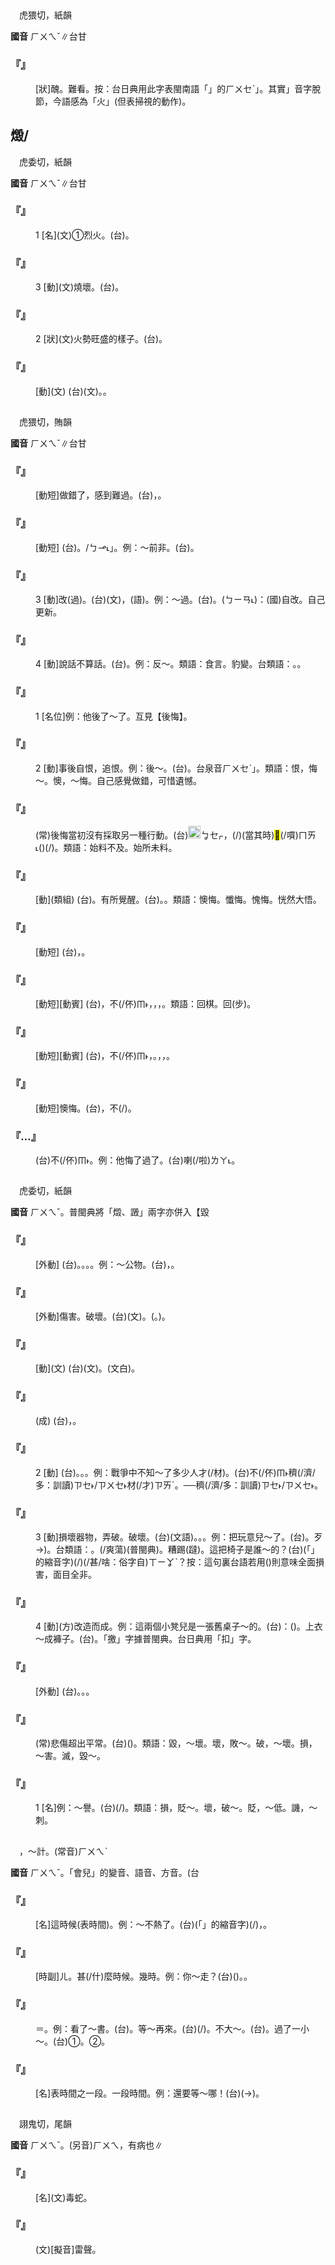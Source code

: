 
=={{ruby|<mark>&#xffcfd;</mark>|ㄏㄨㄟˇ}}==

　虎猥切，紙韻

'''國音''' <rt>ㄏㄨㄟˇ</rt>∥台甘

    

==='''『{{ruby|<mark>&#xffcfd;</mark>|ㄏㄨㄟˇ}}』'''===
: [狀]醜。難看。按：台日典用此字表閩南語「{{ruby|目|ㆠㄚㆶ ͘}}{{ruby|<mark>&#xffcfd;</mark>|ㄏㄨㆤˋ}}{{ruby|目|ㆠㄚㆶ ͘}}{{ruby|<mark>&#xf974b;</mark>|ㄉㄤ˪}}」的{{ruby|「|ㆠㄧㄢ}}<rt>ㄏㄨㆤˋ</rt>」。其實{{ruby|「|ㄏㄨㆤˋ}}」音字脫節，今語感為「火」(但表掃視的動作)。
    

==燬/{{ruby|<mark>&#xf99b5;</mark>|ㄏㄨㄟˇ}}==

　虎委切，紙韻

'''國音''' <rt>ㄏㄨㄟˇ</rt>∥台甘

    

==='''『{{ruby|燬|ㄏㄨㄟˇ}}』'''===
:1  [名](文)①烈火。(台){{ruby|旺|ㆲ˫}}{{ruby|火|ㄏㄨㆤˋ/ㄏㆤˋ/ㄏㄜˋ}}。
    

==='''『{{ruby|燬|ㄏㄨㄟˇ}}』'''===
:3  [動](文)燒壞。(台){{ruby|燒|ㄒㄧㄜ}}{{ruby|掉|ㄉㄧㄠ˫}}。
    

==='''『{{ruby|燬|ㄏㄨㄟˇ}}』'''===
:2  [狀](文)火勢旺盛的樣子。(台){{ruby|火|ㄏㄨㆤˋ/ㄏㆤˋ/ㄏㄜˋ}}{{ruby|真|ㄐㄧㄣ}}{{ruby|旺|ㆲ˫}}{{ruby|丌|ㆤ}}{{ruby|款|ㄎㄨㄢˋ}}。
    

==='''『{{ruby|焚|ㄈㄣˊ}}{{ruby|燬|ㄏㄨㄟˇ}}』'''===
: [動](文) (台){{ruby|焚|ㄏㄨㄣˊ}}{{ruby|毀|ㄏㄨㄧˋ}}(文)。{{ruby|燒|ㄒㄧㄜ}}{{ruby|<mark>&#xffaf0;</mark>|ㄏㆪ˪}}{{ruby|<mark>&#xffa58;</mark>|ㄙㄚㆶ}}{{ruby|去|ㄎㄧ˪}}。
    

=={{ruby|悔|ㄏㄨㄟˇ}}==

　虎猥切，賄韻

'''國音''' <rt>ㄏㄨㄟˇ</rt>∥台甘

    

==='''『{{ruby|悔|ㄏㄨㄟˇ}}{{ruby|痛|ㄊㄨㄥˋ}}』'''===
: [動短]做錯了，感到難過。(台){{ruby|後|ㄏㆦ˫/ㄏㄧㄜ˫}}{{ruby|悔|ㄏㄨㆤˋ}}，{{ruby|<mark>&#xf99b4;</mark>|ㄘㆤㆷ}}{{ruby|變|ㄅㄧㄢ˪}}。
    

==='''『{{ruby|悔|ㄏㄨㄟˇ}}{{ruby|改|ㄍㄞˇ}}』'''===
: [動短] (台){{ruby|認|ㆢㄧㄣ˫/ㄌㄧㄣ˫}}{{ruby|錯|ㄘㄜ˪}}。{{ruby|改|ㄍㄞˋ}}{{ruby|變|ㄅㄧㄢ˪}}/{{ruby|「|ㄍㆤˋ}}<rt>ㄅㆪ˪</rt>」{{ruby|更|ㄍㄧㄥ}}{{ruby|新|ㄒㄧㄣ}}。例：～前非。(台){{ruby|有|ㄨ˫}}{{ruby|反|ㄏㄨㄢˋ}}{{ruby|悔|ㄏㄨㆤˋ}}{{ruby|過|ㄍㄨㆤ˪/ㄍㆤ˪}}{{ruby|去|ㄎㄧ˪}}{{ruby|所|ㄙㆦˋ}}{{ruby|做|ㄗㄨㆤ˪/ㄗㄜ˪}}{{ruby|丌|ㆤ}}{{ruby|錯|ㄘㄜ˪}}{{ruby|誤|ㆣㆦ˫}}。
    

==='''『{{ruby|悔|ㄏㄨㄟˇ}}』'''===
:3  [動]改(過)。(台){{ruby|改|ㄍㄞˋ}}(文)，{{ruby|改|ㄍㆤˋ}}(語)。例：～過。(台){{ruby|事|ㄙㄨ˫}}{{ruby|後|ㄠ˫}}{{ruby|承|ㄒㄧㄥˊ}}{{ruby|認|ㆢㄧㄣ˫/ㄌㄧㄣ˫}}{{ruby|家|ㄍㄚ}}{{ruby|己|ㄉㄧ˫/ㄍㄧ˫}}{{ruby|有|ㄨ˫}}{{ruby|錯|ㄘㄜ˪}}{{ruby|誤|ㆣㆦ˫}}。{{ruby|改|ㄍㆤ}}{{ruby|變|ㄅㆪ˪}}({{ruby|/|ㄍㄞˋ}}<rt>ㄅㄧㄢ˪</rt>)：(國)自改。自己更新。
    

==='''『{{ruby|悔|ㄏㄨㄟˇ}}』'''===
:4  [動]說話不算話。(台){{ruby|講|ㄍㆲˋ}}{{ruby|→|ㄍㆲ}}{{ruby|話|ㄨㆤ˫}}{{ruby|無|ㆠㄜˊ}}{{ruby|準|ㄗㄨㄣˋ}}{{ruby|算|ㄙㆭ˪}}。例：反～。類語：食言。豹變。台類語：{{ruby|反|ㄏㄨㄢˋ}}{{ruby|卦|ㄍㄨㄚ˪}}。{{ruby|反|ㄏㄨㄢˋ}}{{ruby|僥|ㄏㄧㄠ}}。
    

==='''『{{ruby|悔|ㄏㄨㄟˇ}}』'''===
:1  [名位]例：他後了～了。互見【後悔】。
    

==='''『{{ruby|悔|ㄏㄨㄟˇ}}』'''===
:2  [動]事後自恨，追恨。例：後～。(台){{ruby|後|ㄏㆦ˫}}{{ruby|悔|ㄏㄨㆤˋ}}。台泉音{{ruby|「|ㄏㄧㄜ˫}}<rt>ㄏㄨㆤˋ</rt>」。類語：恨，悔～。懊，～悔。自己感覺做錯，可惜遺憾。
    

==='''『{{ruby|悔|ㄏㄨㄟˇ}}{{ruby|不|ㄅㄨˋ}}{{ruby|當|ㄉㄤ}}{{ruby|初|ㄔㄨ}}』'''===
: (常)後悔當初沒有採取另一種行動。(台)[[File:fa49.png|20px]]<rt>ㆠㆤㆷ</rt>{{ruby|知|ㄗㄞ}}{{ruby|今|ㄍㄧㄣ}}{{ruby|仔|ㄚ}}{{ruby|日|ㆢㄧㆵ ͘/ㄌㄧㆵ ͘}}{{ruby|會|ㄨㆤ˫/ㆤ˫}}{{ruby|按|ㄢ˪}}{{ruby|爾|ㄋㆤ/ㄋㄧ}}，{{ruby|當|ㄉㆲ}}{{ruby|初|ㄘㆦ}}(/{{ruby|當|ㄉㆭ}}{{ruby|初|ㄘㄨㆤ}})(當其時){{ruby|若|ㄋㄚ˫}}<mark>&#xffb49;</mark>(/嘪)<rt>ㄇㄞ˪</rt>({{ruby|答|ㄉㄚㆷ}}{{ruby|應|ㄧㄥ˪}}){{ruby|著|ㄉㄧㄜㆷ}}(/{{ruby|都|ㄉㄜ˫}}){{ruby|好|ㄏㄜˋ}}。類語：始料不及。始所未料。
    

==='''『{{ruby|悔|ㄏㄨㄟˇ}}{{ruby|悟|ㄨˋ}}』'''===
: [動](類組) (台){{ruby|後|ㄏㄧㄜ˫}}{{ruby|悔|ㄏㄨㆤˋ}}。有所覺醒。(台){{ruby|有|ㄧㄨˋ}}{{ruby|所|ㄙㆦˋ}}{{ruby|覺|ㄍㄚㆶ}}{{ruby|醒|ㄘㆥˋ/ㄑㆪˋ}}。{{ruby|有|ㄨ˫}}{{ruby|覺|ㄍㄚㆶ}}{{ruby|醒|ㄑㆪˋ}}。類語：懊悔。懺悔。愧悔。恍然大悟。
    

==='''『{{ruby|悔|ㄏㄨㄟˇ}}{{ruby|罪|ㄗㄨㄟˋ}}』'''===
: [動短] (台){{ruby|有|ㄨ˫}}{{ruby|罪|ㄗㄨㆤ˫}}{{ruby|惡|ㆦㆶ}}{{ruby|感|ㄍㆰˋ}}，{{ruby|感|ㄍㆰˋ}}{{ruby|覺|ㄍㄚㆶ}}{{ruby|自|ㄗㄨ˫}}{{ruby|己|ㄍㄧˋ}}{{ruby|丌|ㆤ}}{{ruby|罪|ㄗㄨㆤ˫}}{{ruby|惡|ㆦㆶ}}。
    

==='''『{{ruby|悔|ㄏㄨㄟˇ}}{{ruby|棋|ㄑㄧˊ}}』'''===
: [動短][動賓] (台){{ruby|棋|ㄍㄧˊ}}{{ruby|子|ㄐㄧˋ/ㄌㄧˋ}}{{ruby|下|ㄏㆤ˫}}{{ruby|落|ㄌㄜㆷ ͘}}{{ruby|了|ㄌㄧㄠˋ}}{{ruby|後|ㄠ˫}}，{{ruby|感|ㄍㆰˋ}}{{ruby|覺|ㄍㄚㆶ}}不(/伓)<rt>ㆬ˫</rt>{{ruby|著|ㄉㄧㄜㆷ ͘}}，{{ruby|取|ㄘㄨˋ}}{{ruby|消|ㄒㄧㄠ}}，{{ruby|收|ㄒㄧㄨ}}{{ruby|回|ㄏㄨㆤˊ}}，{{ruby|重|ㄉㄧㄥˊ}}{{ruby|行|ㄍㄧㆩˊ}}。類語：回棋。回(步)。
    

==='''『{{ruby|悔|ㄏㄨㄟˇ}}{{ruby|婚|ㄏㄨㄣ}}』'''===
: [動短][動賓] (台){{ruby|定|ㄉㄧㄥ˫}}{{ruby|婚|ㄏㄨㄣ}}{{ruby|了|ㄌㄧㄠˋ}}{{ruby|後|ㄠ˫}}，{{ruby|感|ㄍㆰˋ}}{{ruby|覺|ㄍㄚㆶ}}不(/伓)<rt>ㆬ˫</rt>{{ruby|著|ㄉㄧㄜㆷ ͘}}，{{ruby|取|ㄘㄨˋ}}{{ruby|消|ㄒㄧㄠ}}{{ruby|婚|ㄏㄨㄣ}}{{ruby|姻|ㄧㄣ}}。{{ruby|退|ㄊㄨㆤ˪/ㄊㆤ˪}}{{ruby|婚|ㄏㄨㄣ}}，{{ruby|退|ㄊㄨㆤ˪/ㄊㆤ˪}}{{ruby|定|ㄉㄧㆩ˫}}，{{ruby|退|ㄊㄨㆤ˪/ㄊㆤ˪}}{{ruby|親|ㄑㄧㄣ}}。
    

==='''『{{ruby|悔|ㄏㄨㄟˇ}}{{ruby|恨|ㄏㄣˋ}}』'''===
: [動短]懊悔。(台){{ruby|後|ㄏㄧㄜ˫}}{{ruby|悔|ㄏㄨㆤˋ}}，{{ruby|恨|ㄏㄧㄣ˫/ㄏㄨㄣ˫}}{{ruby|家|ㄍㄚ}}{{ruby|己|ㄉㄧ˫/ㄍㄧ˫}}{{ruby|做|ㄗㄨㆤ˪/ㄗㄜ˪}}不(/{{ruby|伓|ㆬ˫}}){{ruby|著|ㄉㄧㄜㆷ ͘}}。
    

==='''『{{ruby|悔|ㄏㄨㄟˇ}}…{{ruby|過|ㄍㄨㄛˋ}}』'''===
: (台){{ruby|承|ㄒㄧㄥˊ}}{{ruby|認|ㆢㄧㆬ˫/ㄌㄧㆬ˫/ㆢㄧㄣ˫/ㄌㄧㄣ˫}}{{ruby|錯|ㄘㄜ˪}}{{ruby|誤|ㆣㆦ˫/ㄫㆦ˫}}{{ruby|或|ㄧㄚㆷ ͘}}不(/伓)<rt>ㆬ˫</rt>{{ruby|著|ㄉㄧㄜㆷ}}。例：他悔了過了。(台){{ruby|改|ㄍㄞˋ}}{{ruby|過|ㄍㄜ˪}}喇(/啦)<rt>ㄌㄚ˪</rt>。
    

=={{ruby|毀|ㄏㄨㄟˇ}}==

　虎委切，紙韻

'''國音''' <rt>ㄏㄨㄟˇ</rt>。普閩典將「燬、譭」兩字亦併入【毀

    

==='''『{{ruby|毀|ㄏㄨㄟˇ}}{{ruby|壞|ㄏㄨㄞˋ}}』'''===
: [外動] (台){{ruby|毀|ㄏㄨㄧˋ}}{{ruby|壞|ㄏㄨㄞ˫}}。{{ruby|磕|ㄎㄚㆴ ͘}}{{ruby|缺|ㄎㄧㆷ}}。{{ruby|<mark>&#xffad2;</mark>|ㄌㆲ˪}}{{ruby|歹|ㄆㆮˋ}}。{{ruby|<mark>&#xffad2;</mark>|ㄌㆲ˪}}{{ruby|破|ㄆㄨㄚ˪}}。例：～公物。(台){{ruby|<mark>&#xffad2;</mark>|ㄌㆲ˪}}{{ruby|歹|ㄆㆮˋ}}，{{ruby|公|ㄍㆲ}}{{ruby|家|ㄍㄚ}}{{ruby|丌|ㆤ}}{{ruby|物|ㄇㆭㆷ ͘/ㄇㄧㆷ ͘}}{{ruby|件|ㄍㄧㆩ˫}}。
    

==='''『{{ruby|毀|ㄏㄨㄟˇ}}{{ruby|傷|ㄕㄤ}}』'''===
: [外動]傷害。破壞。(台){{ruby|毀|ㄏㄨㄧˋ}}{{ruby|傷|ㄒㄧㆲ}}(文)。{{ruby|扑|ㄆㄚㆷ}}{{ruby|歹|ㄆㆮˋ}}({{ruby|部|ㄅㆦ˫}}{{ruby|分|ㄏㄨㄣ˫}}{{ruby|丌|ㆤ}}{{ruby|損|ㄙㄨㄣˋ}}{{ruby|傷|ㄒㄧㆲ}}。{{ruby|有|ㄨ˫}}{{ruby|去|ㄎㄧ˪}}{{ruby|傷|ㄒㄧㆲ}}{{ruby|著|ㄉㄧㄜㆷ ͘}})。
    

==='''『{{ruby|詆|ㄉㄧˇ}}{{ruby|毀|ㄏㄨㄟˇ}}』'''===
: [動](文) (台){{ruby|詆|ㄉㄧˋ}}{{ruby|毀|ㄏㄨㄧˋ}}(文)。{{ruby|誹|ㄏㄨㄧˋ}}{{ruby|謗|ㄅㆲ˪}}(文白)。
    

==='''『{{ruby|毀|ㄏㄨㄟˇ}}{{ruby|譽|ㄩˋ}}{{ruby|參|ㄘㄢ}}{{ruby|半|ㄅㄢˋ}}』'''===
: (成) (台){{ruby|有|ㄨ˫}}{{ruby|人|ㄌㄤˊ}}{{ruby|→|ㄌㄤ˫}}{{ruby|攻|ㄍㆲ}}{{ruby|擊|ㄍㄧㆤㆶ}}，{{ruby|亦|ㄧㄚㆷ ͘}}{{ruby|有|ㄨ˫}}{{ruby|人|ㄌㄤˊ}}{{ruby|呵|ㄜ}}{{ruby|咾|ㄌㄜˋ}}。
    

==='''『{{ruby|毀|ㄏㄨㄟˇ}}』'''===
:2  [動] (台){{ruby|毀|ㄏㄨㄧˋ}}{{ruby|壞|ㄏㄞ˫}}。{{ruby|損|ㄙㄨㄣˋ}}{{ruby|害|ㄏㄞ˫}}。{{ruby|<mark>&#xffad2;</mark>|ㄌㆲ˪}}{{ruby|歹|ㄆㆮˋ}}。例：戰爭中不知～了多少人才(/材)。(台){{ruby|戰|ㄐㄧㄢ˪}}{{ruby|爭|ㄐㄧㄥ}}{{ruby|中|ㄉㄧㆲ}}不(/伓)<rt>ㆬ˫</rt>{{ruby|知|ㄗㄞ}}{{ruby|喪|ㄙㆲ˪}}{{ruby|失|ㄒㄧㆴ}}{{ruby|了|ㄌㄧㄠˋ}}{{ruby|若|ㆡㄨㄚ˫}}穧(/濟/多：訓讀)<rt>ㄗㆤ˫/ㄗㄨㆤ˫</rt>{{ruby|人|ㆢㄧㄣˊ/ㄌㄧㄣˊ}}材(/才)<rt>ㄗㄞˊ</rt>{{ruby|咧|ㄌㆤ˪}}。──{{ruby|一|ㄧㆵ}}{{ruby|定|ㄉㄧㄥ˫}}{{ruby|真|ㄐㄧㄣ}}穧(/濟/多：訓讀)<rt>ㄗㆤ˫/ㄗㄨㆤ˫</rt>。
    

==='''『{{ruby|毀|ㄏㄨㄟˇ}}』'''===
:3  [動]損壞器物，弄破。破壞。(台){{ruby|毀|ㄏㄨㄧˋ}}(文語)。{{ruby|扑|ㄆㄚㆷ}}{{ruby|歹|ㄆㆮˋ}}。{{ruby|<mark>&#xffad2;</mark>|ㄌㆲ˪}}{{ruby|破|ㄆㄨㄚ˪}}。例：把玩意兒～了。(台){{ruby|<mark>&#xffae6;</mark>|ㄑㄧㆵ}}{{ruby|<mark>&#xffaec;</mark>|ㄊㄜˊ}}{{ruby|物|ㄇㄧㆷ ͘/ㄇㆭㆷ ͘}}{{ruby|仔|ㄚ}}{{ruby|毀|ㄏㄨㄧˋ}}{{ruby|毀|ㄏㄨㄧˋ}}{{ruby|歹|·ㄆㆮˋ}}。{{ruby|<mark>&#xffad2;</mark>|ㄌㆲ˪}}{{ruby|<mark>&#xffad2;</mark>|ㄌㆲ˪}}歹{{ruby|(|ㄆㄞˋ}}→){{ruby|·|ㄆㆮ}}。台類語：{{ruby|賤|ㄐㄧㄢ˫}}{{ruby|歹|ㄆㆮˋ}}。{{ruby|損|ㄙㆭˋ}}{{ruby|蕩|ㄉㆭ˫}}(/爽蕩)(普閩典)。糟踢(躂)。這把椅子是誰～的？(台){{ruby|<mark>&#xffb50;</mark>|ㄐㄧㆵ}}(「{{ruby|此|ㄐㄧˋ}}{{ruby|一|ㄧㆵ/ㄐㄧㆵ ͘}}」的縮音字)(/{{ruby|此|ㄐㄧㆵ}}){{ruby|把|ㄅㆤˋ}}{{ruby|椅|ㄧˋ}}{{ruby|仔|ㄚ}}{{ruby|是|ㄒㄧ˫}}{{ruby|誰|ㄐㄧㄚˊ}}(/甚/啥：俗字自)<rt>ㄒㄧㆩˋ</rt>{{ruby|人|ㄌㄤˊ}}{{ruby|<mark>&#xffad2;</mark>|ㄌㆲ˪}}{{ruby|歹|ㄆㆮˋ}}{{ruby|丌|ㆤ}}？按：這句裏台語若用({{ruby|毀|ㄏㄨㄧˋ}})則意味{{ruby|著|·ㄓㄜ}}全面損害，面目全非。
    

==='''『{{ruby|毀|ㄏㄨㄟˇ}}』'''===
:4  [動](方)改造而成。例：這兩個小凳兒是一張舊桌子～的。(台){{ruby|按|ㄢ˪}}：{{ruby|意|ㄧ˪}}{{ruby|思|ㄙㄨ˪}}{{ruby|是|ㄒㄧ˫}}{{ruby|一|ㄐㄧㆵ ͘}}{{ruby|塊|ㄉㆤ˪}}{{ruby|舊|ㄍㄨ˫}}{{ruby|桌|ㄉㄜㆷ}}{{ruby|仔|ㄚ}}{{ruby|改|ㄍㄞˋ}}({{ruby|造|ㄗㄜ˫}}){{ruby|或|ㄧㄚㆷ ͘}}{{ruby|撽|ㄎㄚ˪}}{{ruby|做|ㄗㄨㆤ˪/ㄗㄜ˪}}{{ruby|二|ㄋㆭ˫}}{{ruby|塊|ㄉㆤ˪}}{{ruby|鼓|ㄍㆦˋ}}{{ruby|椅|ㄧˋ}}{{ruby|頭|ㄊㄠˊ}}{{ruby|仔|ㄚ}}。上衣～成褲子。(台){{ruby|長|ㄉㆭˊ}}{{ruby|衫|ㄙㆩ}}{{ruby|撽|ㄎㄚ˪}}{{ruby|做|ㄗㄨㆤ˪/ㄗㄜ˪}}{{ruby|短|ㄉㆤˋ/ㄉㄜˋ}}{{ruby|褲|ㄎㆦ˪}}。「撽」字據普閩典。台日典用「扣」字。
    

==='''『{{ruby|毀|ㄏㄨㄟˇ}}{{ruby|滅|ㄇㄧㄝˋ}}』'''===
: [外動] (台){{ruby|毀|ㄏㄨㄧˋ}}{{ruby|滅|ㆠㄧㄚㆵ ͘}}。{{ruby|毀|ㄏㄨㄧˋ}}{{ruby|無|ㆠㄜˊ}}{{ruby|去|ㄎㄧ˪}}。{{ruby|完|ㄨㄢˊ}}{{ruby|全|ㄗㄨㄢˊ}}{{ruby|破|ㄆㄜ˪}}{{ruby|壞|ㄏㄨㄞ˫}}。
    

==='''『{{ruby|哀|ㄞ}}{{ruby|毀|ㄏㄨㄟˇ}}{{ruby|逾|ㄩˊ}}{{ruby|恆|ㄏㄥˊ}}』'''===
: (常)悲傷超出平常。(台){{ruby|過|ㄍㄨㆤ˪/ㄍㆤ˪}}{{ruby|度|ㄉㆦ˫}}{{ruby|傷|ㄒㄧㆲ}}{{ruby|心|ㄒㄧㆬ}}({{ruby|煩|ㄏㄨㄢˊ}}{{ruby|惱|ㄌㄜˋ}})。類語：毀，～壞。壞，敗～。破，～壞。損，～害。滅，毀～。
    

==='''『{{ruby|毀|ㄏㄨㄟˇ}}』'''===
:1  [名]例：～譽。(台){{ruby|誹|ㄏㄨㄧˋ}}{{ruby|謗|ㄅㆲ˪}}{{ruby|合|ㄍㄚㆴ}}{{ruby|稱|ㄑㄧㄥ}}{{ruby|讚|ㄗㄢ˪}}(/{{ruby|呵|ㄜ}}{{ruby|咾|ㄌㄜˋ}})。類語：損，貶～。壞，破～。貶，～低。譏，～刺。
    

=={{ruby|會|ㄏㄨㄟˇ}}==

　{{ruby|←|ㄏㄨㄟˋ}}{{ruby|。|ㄎㄨㄞˋ}}，～計。(常音)<rt>ㄏㄨㄟˋ</rt>

'''國音''' <rt>ㄏㄨㄟˇ</rt>。「會兒」的變音、語音、方音。(台

    

==='''『{{ruby|這|ㄓㄜˋ}}{{ruby|會|ㄏㄨㄟˇ}}{{ruby|兒|ㄦ}}』'''===
: [名]這時候(表時間)。例：～不熱了。(台){{ruby|<mark>&#xffb50;</mark>|ㄐㄧㆵ}}(「{{ruby|此|ㄐㄧˋ}}{{ruby|一|ㄐㄧㆵ ͘}}」的縮音字)(/{{ruby|此|ㄐㄧㆵ}}){{ruby|陣|ㄗㄨㄣ˫}}{{ruby|仔|ㄚ}}，{{ruby|<mark>&#xffa45;</mark>|ㆠㆤ˫/ㆠㄨㆤ˫}}{{ruby|熱|ㄌㄨㄚㆷ ͘}}{{ruby|啦|ㄌㄚ˪}}。
    

==='''『{{ruby|多|ㄉㄨㄛ}}{{ruby|會|ㄏㄨㄟˇ}}{{ruby|→|ㄏㄨㄜ}}{{ruby|兒|ㄦ}}』'''===
: [時副]{{ruby|→|ㄏㄨㄜ}}<rt>ㄦ</rt>。甚(/什)麼時候。幾時。例：你～走？(台){{ruby|汝|ㄌㄧˋ}}({{ruby|更|ㄍㄜ˪}}){{ruby|若|ㆣㄨㄚ˫}}{{ruby|久|ㄍㄨˋ}}{{ruby|<mark>&#xffa49;</mark>|ㆠㆤㆷ}}{{ruby|離|ㄌㄧ˫}}{{ruby|開|ㄎㄨㄧ}}。{{ruby|底|ㄉㄧ˫}}{{ruby|當|ㄉㄤ}}{{ruby|時|ㄒㄧˊ}}{{ruby|<mark>&#xffa49;</mark>|ㆠㆤㆷ}}{{ruby|出|ㄘㄨㆵ}}{{ruby|發|ㄏㄨㄚㆵ}}。
    

==='''『{{ruby|會|ㄏㄨㄟˇ}}{{ruby|兒|ㄦ}}』'''===
: ＝{{ruby|一|ㄧˋ}}{{ruby|會|ㄏㄨㄟˇ}}{{ruby|→|ㄏㄨㄛˇ}}{{ruby|兒|ㄦ}}。例：看了～書。(台){{ruby|看|ㄎㄨㆩ˪}}{{ruby|一|ㄐㄧㆵ ͘}}{{ruby|時|ㄒㄧˊ}}{{ruby|仔|ㄚ}}{{ruby|冊|ㄘㆤㆷ}}。等～再來。(台){{ruby|更|ㄍㄜ˪}}{{ruby|一|ㄐㄧㆵ ͘}}{{ruby|時|ㄒㄧˊ}}{{ruby|仔|ㄚ}}{{ruby|即|ㄐㄧㄚㆷ}}{{ruby|來|ㄌㄞˊ}}(/{{ruby|等|ㄉㄢˋ}}{{ruby|一|·ㄐㄧㆵ ͘}}{{ruby|下|·ㆤ˫}}{{ruby|即|ㄐㄧㄚㆷ}}{{ruby|更|ㄍㄜ˪}}{{ruby|來|ㄌㄞˊ}})。不大～。(台){{ruby|過|ㄍㆤ˪/ㄍㄨㆤ˪}}{{ruby|無|ㆠㄜˊ}}{{ruby|若|ㆡㄨㄚ˫}}{{ruby|→|ㆣㄨㄚ˫}}{{ruby|久|ㄍㄨˋ}}。過了一小～。(台)①{{ruby|更|ㄍㄜ˪}}{{ruby|有|ㄨ˫}}{{ruby|一|·ㄐㄧㆵ ͘}}{{ruby|時|ㄒㄧˊ}}{{ruby|仔|ㄚ}}。②{{ruby|過|ㄍㄨㆤ˪/ㄍㄜ˪}}{{ruby|一|ㄐㄧㆵ ͘}}{{ruby|霎|ㄉㄧㄚㆴ}}{{ruby|仔|ㄚ}}{{ruby|久|ㄍㄨˋ}}。
    

==='''『{{ruby|會|ㄏㄨㄟˇ}}{{ruby|子|ㄗˇ}}』'''===
: [名]表時間之一段。一段時間。例：還要等～哪！(台){{ruby|猶|ㄧㄠˋ}}{{ruby|著|ㄉㄧㄜㆷ ͘}}{{ruby|→|ㄉㄜ˫}}{{ruby|更|ㄍㄜ˪}}{{ruby|等|ㄉㄢˋ}}{{ruby|一|ㄐㄧㆵ ͘}}{{ruby|久|ㄍㄨˋ}}(→{{ruby|句|ㄍㄨ˪}}){{ruby|仔|ㄚ}}。
    

=={{ruby|虺|ㄏㄨㄟˇ}}==

　詡鬼切，尾韻

'''國音''' <rt>ㄏㄨㄟˇ</rt>。(另音)<rt>ㄏㄨㄟ</rt>，有病也∥

    

==='''『{{ruby|虺|ㄏㄨㄟˇ}}』'''===
: [名](文)毒蛇。
    

==='''『{{ruby|虺|ㄏㄨㄟˇ}}{{ruby|虺|ㄏㄨㄟˇ}}』'''===
: (文)[擬音]雷聲。
    
